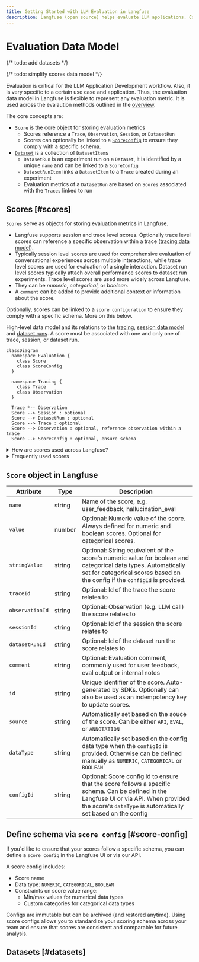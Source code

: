 ```yaml
---
title: Getting Started with LLM Evaluation in Langfuse
description: Langfuse (open source) helps evaluate LLM applications. Commonly used to measure quality, tonality, factual accuracy, completeness, and relevance.
---
```


# Evaluation Data Model

{/* todo: add datasets */}

{/* todo: simplify scores data model */}

Evaluation is critical for the LLM Application Development workflow. Also, it is very specific to a certain use case and application. Thus, the evaluation data model in Langfuse is flexible to represent any evaluation metric. It is used across the evalaution methods outlined in the [overview](/docs/scores/overview).

The core concepts are:

- [`Score`](#scores) is the core object for storing evaluation metrics
  - Scores reference a `Trace`, `Observation`, `Session`, or `DatasetRun`
  - Scores can optionally be linked to a [`ScoreConfig`](#score-config) to ensure they comply with a specific schema.
- [`Dataset`](#datasets) is a collection of `DatasetItem`s
  - `DatasetRun` is an experiment run on a `Dataset`, it is identified by a unique `name` and can be linked to a `ScoreConfig`
  - `DatasetRunItem` links a `DatasetItem` to a `Trace` created during an experiment
  - Evaluation metrics of a `DatasetRun` are based on `Scores` associated with the `Traces` linked to run

## Scores [#scores]

`Scores` serve as objects for storing evaluation metrics in Langfuse.

- Langfuse supports session and trace level scores. Optionally trace level scores can reference a specific observation within a trace ([tracing data model](/docs/tracing/overview)).
- Typically session level scores are used for comprehensive evaluation of conversational experiences across multiple interactions, while trace level scores are used for evaluation of a single interaction. Dataset run level scores typically attach overall performance scores to dataset run experiments. Trace level scores are used more widely across Langfuse.
- They can be _numeric_, _categorical_, or _boolean_.
- A `comment` can be added to provide additional context or information about the score.

Optionally, scores can be linked to a `score configuration` to ensure they comply with a specific schema. More on this below.

<div className="p-3 border rounded mt-6">

High-level data model and its relations to the [tracing](/docs/tracing/overview), [session data model](/docs/tracing-features/sessions) and [dataset runs](/docs/datasets/overview). A score must be associated with one and only one of trace, session, or dataset run.

```mermaid
classDiagram
  namespace Evaluation {
    class Score
    class ScoreConfig
  }

  namespace Tracing {
    class Trace
    class Observation
  }

  Trace *-- Observation
  Score --> Session : optional
  Score --> DatasetRun : optional
  Score --> Trace : optional
  Score --> Observation : optional, reference observation within a trace
  Score --> ScoreConfig : optional, ensure schema
```

</div>

<details>
<summary>How are scores used across Langfuse?</summary>

Scores can be used in multiple ways across Langfuse:

1. Displayed on trace/session/dataset run to provide a quick overview
2. Segment all execution traces by scores to e.g. find all traces with a low quality score
3. Analytics: Detailed score reporting with drill downs into use cases and user segments

</details>

<details>
<summary>Frequently used scores</summary>

Scores in Langfuse are adaptable (it is just a `name`) and designed to cater to the unique requirements of specific LLM applications. They typically serve to measure the following aspects:

- Quality
  - Factual accuracy
  - Completeness of the information provided
  - Verification against hallucinations
- Style
  - Sentiment portrayed
  - Tonality of the content
  - Potential toxicity
- Security
  - Similarity to prevalent prompt injections
  - Instances of model refusals (e.g., as a language model, ...)

</details>

## `Score` object in Langfuse

| Attribute       | Type   | Description                                                                                                                                                                                               |
| --------------- | ------ | --------------------------------------------------------------------------------------------------------------------------------------------------------------------------------------------------------- |
| `name`          | string | Name of the score, e.g. user_feedback, hallucination_eval                                                                                                                                                 |
| `value`         | number | Optional: Numeric value of the score. Always defined for numeric and boolean scores. Optional for categorical scores.                                                                                     |
| `stringValue`   | string | Optional: String equivalent of the score's numeric value for boolean and categorical data types. Automatically set for categorical scores based on the config if the `configId` is provided.              |
| `traceId`       | string | Optional: Id of the trace the score relates to                                                                                                                                                            |
| `observationId` | string | Optional: Observation (e.g. LLM call) the score relates to                                                                                                                                                |
| `sessionId`     | string | Optional: Id of the session the score relates to                                                                                                                                                          |
| `datasetRunId`  | string | Optional: Id of the dataset run the score relates to                                                                                                                                                      |
| `comment`       | string | Optional: Evaluation comment, commonly used for user feedback, eval output or internal notes                                                                                                              |
| `id`            | string | Unique identifier of the score. Auto-generated by SDKs. Optionally can also be used as an indempotency key to update scores.                                                                              |
| `source`        | string | Automatically set based on the souce of the score. Can be either `API`, `EVAL`, or `ANNOTATION`                                                                                                           |
| `dataType`      | string | Automatically set based on the config data type when the `configId` is provided. Otherwise can be defined manually as `NUMERIC`, `CATEGORICAL` or `BOOLEAN`                                               |
| `configId`      | string | Optional: Score config id to ensure that the score follows a specific schema. Can be defined in the Langfuse UI or via API. When provided the score's `dataType` is automatically set based on the config |

## Define schema via `score config` [#score-config]

If you'd like to ensure that your scores follow a specific schema, you can define a `score config` in the Langfuse UI or via our API.

A score config includes:

- Score name
- Data type: `NUMERIC`, `CATEGORICAL`, `BOOLEAN`
- Constraints on score value range:
  - Min/max values for numerical data types
  - Custom categories for categorical data types

Configs are immutable but can be archived (and restored anytime). Using score configs allows you to standardize your scoring schema across your team and ensure that scores are consistent and comparable for future analysis.

## Datasets [#datasets]


<DatasetsDataModel />
